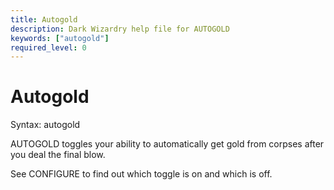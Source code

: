 ```yaml
---
title: Autogold
description: Dark Wizardry help file for AUTOGOLD
keywords: ["autogold"]
required_level: 0
---
```


# Autogold

Syntax: autogold  

AUTOGOLD toggles your ability to automatically get gold from corpses after  
you deal the final blow.  

See CONFIGURE to find out which toggle is on and which is off.